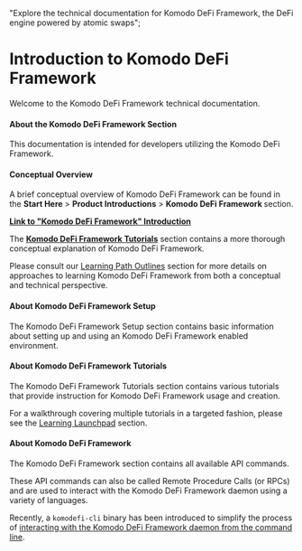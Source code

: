   "Explore the technical documentation for Komodo DeFi Framework, the DeFi engine powered by atomic swaps";

# Introduction to Komodo DeFi Framework

Welcome to the Komodo DeFi Framework technical documentation.

#### About the Komodo DeFi Framework Section

This documentation is intended for developers utilizing the Komodo DeFi Framework.

#### Conceptual Overview

A brief conceptual overview of Komodo DeFi Framework can be found in the <b>Start Here</b> > <b>Product Introductions</b> > <b>Komodo DeFi Framework </b> section.

[<b>Link to "Komodo DeFi Framework" Introduction</b>](/komodo-defi-framework/tutorials/#why-is-komodo-de-fi-framework-special)

The [<b>Komodo DeFi Framework Tutorials</b>](/komodo-defi-framework/tutorials/) section contains a more thorough conceptual explanation of Komodo DeFi Framework.

Please consult our [Learning Path Outlines](/start-here/learning-launchpad/#introduction) section for more details on approaches to learning Komodo DeFi Framework from both a conceptual and technical perspective.

#### About Komodo DeFi Framework Setup

The Komodo DeFi Framework Setup section contains basic information about setting up and using an Komodo DeFi Framework enabled environment.

#### About Komodo DeFi Framework Tutorials

The Komodo DeFi Framework Tutorials section contains various tutorials that provide instruction for Komodo DeFi Framework usage and creation.

For a walkthrough covering multiple tutorials in a targeted fashion, please see the [Learning Launchpad](/start-here/learning-launchpad/#introduction) section.

#### About Komodo DeFi Framework

The Komodo DeFi Framework section contains all available API commands.

These API commands can also be called Remote Procedure Calls (or RPCs) and are used to interact with the Komodo DeFi Framework daemon using a variety of languages.

Recently, a `komodefi-cli` binary has been introduced to simplify the process of [interacting with the Komodo DeFi Framework daemon from the command line](/komodo-defi-framework/tutorials/using-komodefi-cli-in-console/).
